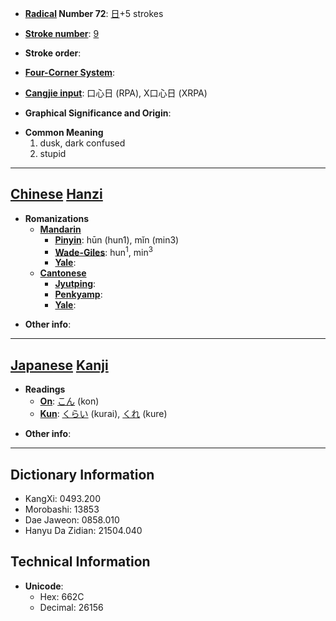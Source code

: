 * '''[[Wiktionary:Chinese radical index| Radical]] Number 72''': [[Wiktionary:Chinese radical index 日|日]]+5 strokes

* '''[[Wiktionary:Chinese total strokes index|Stroke number]]''': [[Wiktionary:Chinese total strokes index 9|9]]

* '''Stroke order''': 

* '''[[Wiktionary:Chinese four corner index|Four-Corner System]]''': 

* '''[[Wiktionary:Chinese Cangjie index|Cangjie input]]''': 口心日 (RPA), X口心日 (XRPA)

* '''Graphical Significance and Origin''': 

* '''Common Meaning'''
*#dusk, dark confused
*# stupid


----

== [[Chinese]] [[Hanzi]] ==

* '''Romanizations'''
** '''[[Mandarin]]'''
*** '''[[Pinyin]]''': hūn (hun1), mǐn (min3)
*** '''[[Wade-Giles]]''': hun<sup>1</sup>, min<sup>3</sup>
*** '''[[Yale]]''': 
** '''[[Cantonese]]'''
*** '''[[Jyutping]]''':
*** '''[[Penkyamp]]''': 
*** '''[[Yale]]''': 

* '''Other info''': 

----

== [[Japanese]] [[Kanji]] ==

* '''Readings'''
** '''[[On]]''': [[こん]] (kon)
** '''[[Kun]]''': [[くらい]] (kurai), [[くれ]] (kure)

* '''Other info''':  

----

== Dictionary Information ==

* KangXi: 0493.200
* Morobashi: 13853
* Dae Jaweon: 0858.010
* Hanyu Da Zidian: 21504.040

== Technical Information ==

* '''Unicode''':
** Hex: 662C
** Decimal: 26156